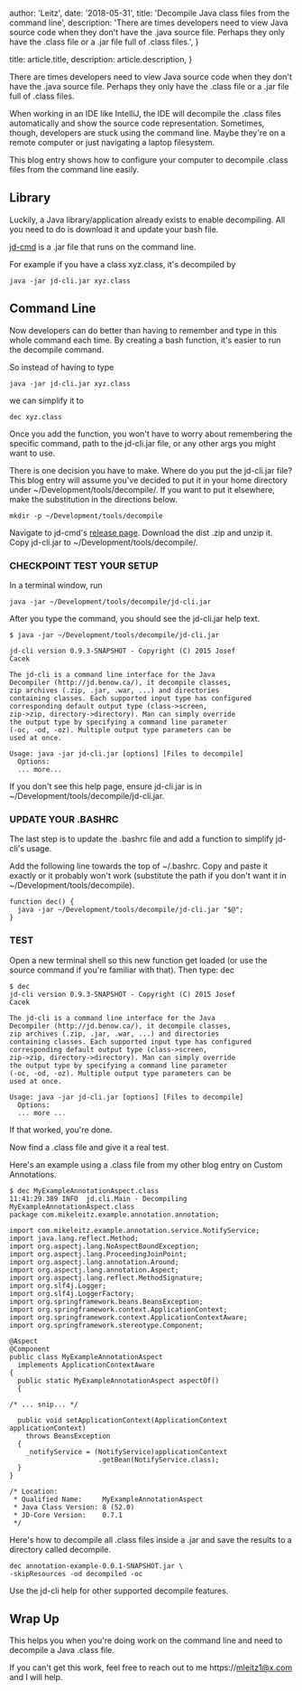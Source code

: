 
  author: 'Leitz',
  date: '2018-05-31',
  title: 'Decompile Java class files from the command line',
  description:
    'There are times developers need to view Java source code when they don\'t have the .java source file. Perhaps they only have the .class file or a .jar file full of .class files.',
}

  title: article.title,
  description: article.description,
}


There are times developers need to view Java source code when they don't have the .java source file. Perhaps they only have the .class file or a .jar file full of .class files.

When working in an IDE like IntelliJ, the IDE will decompile the .class files automatically and show the source code representation. Sometimes, though, developers are stuck using the command line. Maybe they're on a remote computer or just navigating a laptop filesystem.

This blog entry shows how to configure your computer to decompile .class files from the command line easily.

## Library

Luckily, a Java library/application already exists to enable decompiling. All you need to do is download it and update your bash file.

[jd-cmd](https://github.com/kwart/jd-cmd) is a .jar file that runs on the command line.

For example if you have a class xyz.class, it's decompiled by

```
java -jar jd-cli.jar xyz.class
```

## Command Line

Now developers can do better than having to remember and type in this whole command each time. By creating a bash function, it's easier to run the decompile command.

So instead of having to type

```
java -jar jd-cli.jar xyz.class
```

we can simplify it to

```
dec xyz.class
```

Once you add the function, you won't have to worry about remembering the specific command, path to the jd-cli.jar file, or any other args you might want to use.


There is one decision you have to make. Where do you put the jd-cli.jar file? This blog entry will assume you've decided to put it in your home directory under ~/Development/tools/decompile/. If you want to put it elsewhere, make the substitution in the directions below.

```
mkdir -p ~/Development/tools/decompile
```

Navigate to jd-cmd's [release page](https://github.com/kwart/jd-cmd/releases/latest). Download the dist .zip and unzip it. Copy jd-cli.jar to ~/Development/tools/decompile/.

### CHECKPOINT TEST YOUR SETUP

In a terminal window, run

```
java -jar ~/Development/tools/decompile/jd-cli.jar
```

After you type the command, you should see the jd-cli.jar help text.

```
$ java -jar ~/Development/tools/decompile/jd-cli.jar

jd-cli version 0.9.3-SNAPSHOT - Copyright (C) 2015 Josef
Cacek

The jd-cli is a command line interface for the Java
Decompiler (http://jd.benow.ca/), it decompile classes,
zip archives (.zip, .jar, .war, ...) and directories
containing classes. Each supported input type has configured
corresponding default output type (class->screen,
zip->zip, directory->directory). Man can simply override
the output type by specifying a command line parameter
(-oc, -od, -oz). Multiple output type parameters can be
used at once.

Usage: java -jar jd-cli.jar [options] [Files to decompile]
  Options:
  ... more...
```

If you don't see this help page, ensure jd-cli.jar is in ~/Development/tools/decompile/jd-cli.jar.

### UPDATE YOUR .BASHRC

The last step is to update the .bashrc file and add a function to simplify jd-cli's usage.

Add the following line towards the top of ~/.bashrc. Copy and paste it exactly or it probably won't work (substitute the path if you don't want it in ~/Development/tools/decompile).


```
function dec() {
  java -jar ~/Development/tools/decompile/jd-cli.jar "$@";
}
```


### TEST

Open a new terminal shell so this new function get loaded (or use the source command if you're familiar with that). Then type: dec

```
$ dec
jd-cli version 0.9.3-SNAPSHOT - Copyright (C) 2015 Josef
Cacek

The jd-cli is a command line interface for the Java
Decompiler (http://jd.benow.ca/), it decompile classes,
zip archives (.zip, .jar, .war, ...) and directories
containing classes. Each supported input type has configured
corresponding default output type (class->screen,
zip->zip, directory->directory). Man can simply override
the output type by specifying a command line parameter
(-oc, -od, -oz). Multiple output type parameters can be
used at once.

Usage: java -jar jd-cli.jar [options] [Files to decompile]
  Options:
  ... more ...
```

If that worked, you're done. 

Now find a .class file and give it a real test.

Here's an example using a .class file from my other blog entry on Custom Annotations.

```
$ dec MyExampleAnnotationAspect.class
11:41:29.389 INFO  jd.cli.Main - Decompiling
MyExampleAnnotationAspect.class
package com.mikeleitz.example.annotation.annotation;

import com.mikeleitz.example.annotation.service.NotifyService;
import java.lang.reflect.Method;
import org.aspectj.lang.NoAspectBoundException;
import org.aspectj.lang.ProceedingJoinPoint;
import org.aspectj.lang.annotation.Around;
import org.aspectj.lang.annotation.Aspect;
import org.aspectj.lang.reflect.MethodSignature;
import org.slf4j.Logger;
import org.slf4j.LoggerFactory;
import org.springframework.beans.BeansException;
import org.springframework.context.ApplicationContext;
import org.springframework.context.ApplicationContextAware;
import org.springframework.stereotype.Component;

@Aspect
@Component
public class MyExampleAnnotationAspect
  implements ApplicationContextAware
{
  public static MyExampleAnnotationAspect aspectOf()
  {

/* ... snip... */

  public void setApplicationContext(ApplicationContext
applicationContext)
    throws BeansException
  {
    _notifyService = (NotifyService)applicationContext
                      .getBean(NotifyService.class);
  }
}

/* Location:
 * Qualified Name:     MyExampleAnnotationAspect
 * Java Class Version: 8 (52.0)
 * JD-Core Version:    0.7.1
 */
```

Here's how to decompile all .class files inside a .jar and save the results to a directory called decompile.

```
dec annotation-example-0.0.1-SNAPSHOT.jar \
-skipResources -od decompiled -oc
```

Use the jd-cli help for other supported decompile features.

## Wrap Up

This helps you when you're doing work on the command line and need to decompile a Java .class file.

If you can't get this work, feel free to reach out to me https://mleitz1@x.com and I will help.
